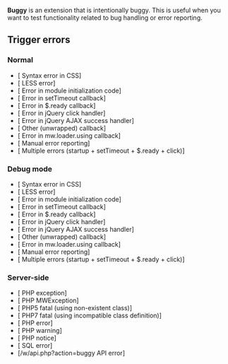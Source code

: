 <noinclude>
'''Buggy''' is an extension that is intentionally buggy. This is useful when you want to test functionality related to bug handling or error reporting.
</noinclude>

== Trigger errors ==
=== Normal ===
* [{{fullurl:{{FULLPAGENAME}}|buggy=css}} Syntax error in CSS]
* [{{fullurl:{{FULLPAGENAME}}|buggy=less}} LESS error]
* [{{fullurl:{{FULLPAGENAME}}|buggy=startup}} Error in module initialization code]
* [{{fullurl:{{FULLPAGENAME}}|buggy=setTimeout}} Error in setTimeout callback]
* [{{fullurl:{{FULLPAGENAME}}|buggy=onready}} Error in $.ready callback]
* [{{fullurl:{{FULLPAGENAME}}|buggy=click}} Error in jQuery click handler]
* [{{fullurl:{{FULLPAGENAME}}|buggy=ajax}} Error in jQuery AJAX success handler]
* [{{fullurl:{{FULLPAGENAME}}|buggy=misc-cb}} Other (unwrapped) callback]
* [{{fullurl:{{FULLPAGENAME}}|buggy=mwload}} Error in mw.loader.using callback]
* [{{fullurl:{{FULLPAGENAME}}|buggy=logError}} Manual error reporting]
* [{{fullurl:{{FULLPAGENAME}}|buggy&#91;0&#93;=startup&buggy&#91;1&#93;=setTimeout&buggy&#91;2&#93;=onready&buggy&#91;3&#93;=click}} Multiple errors (startup + setTimeout + $.ready + click)]

=== Debug mode ===
* [{{fullurl:{{FULLPAGENAME}}|debug=true&buggy=css}} Syntax error in CSS]
* [{{fullurl:{{FULLPAGENAME}}|debug=true&buggy=less}} LESS error]
* [{{fullurl:{{FULLPAGENAME}}|debug=true&buggy=startup}} Error in module initialization code]
* [{{fullurl:{{FULLPAGENAME}}|debug=true&buggy=setTimeout}} Error in setTimeout callback]
* [{{fullurl:{{FULLPAGENAME}}|debug=true&buggy=onready}} Error in $.ready callback]
* [{{fullurl:{{FULLPAGENAME}}|debug=true&buggy=click}} Error in jQuery click handler]
* [{{fullurl:{{FULLPAGENAME}}|debug=true&buggy=ajax}} Error in jQuery AJAX success handler]
* [{{fullurl:{{FULLPAGENAME}}|debug=true&buggy=misc-cb}} Other (unwrapped) callback]
* [{{fullurl:{{FULLPAGENAME}}|debug=true&buggy=mwload}} Error in mw.loader.using callback]
* [{{fullurl:{{FULLPAGENAME}}|debug=true&buggy=logError}} Manual error reporting]
* [{{fullurl:{{FULLPAGENAME}}|<nowiki>debug=true&buggy&#91;0&#93;=startup&buggy&#91;1&#93;=setTimeout&buggy&#91;2&#93;=onready&buggy&#91;3&#93;=click</nowiki>}} Multiple errors (startup + setTimeout + $.ready + click)]

=== Server-side ===
* [{{fullurl:{{FULLPAGENAME}}|buggy=php-exception}} PHP exception]
* [{{fullurl:{{FULLPAGENAME}}|buggy=php-mwexception}} PHP MWException]
* [{{fullurl:{{FULLPAGENAME}}|buggy=missing-class}} PHP5 fatal (using non-existent class)]
* [{{fullurl:{{FULLPAGENAME}}|buggy=incompatible-class}} PHP7 fatal (using incompatible class definition)]
* [{{fullurl:{{FULLPAGENAME}}|buggy=php-error}} PHP error]
* [{{fullurl:{{FULLPAGENAME}}|buggy=php-warning}} PHP warning]
* [{{fullurl:{{FULLPAGENAME}}|buggy=php-notice}} PHP notice]
* [{{fullurl:{{FULLPAGENAME}}|buggy=sql}} SQL error]
* [{{SERVER}}/w/api.php?action=buggy API error]
